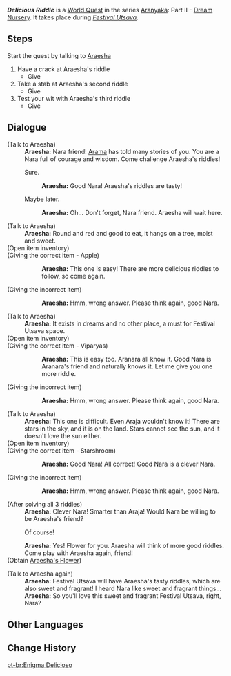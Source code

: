{{Quest Infobox
|id            = 73040
|image         = World Quest Delicious Riddle.jpg
|type          = World
|chapter       = Aranyaka
|act           = Dream Nursery
|actType       = Part
|actNum        = II
|part          = 
|summary       = <!-- editor written summary. quest description goes to dialogue -->
|requirement   = Complete step 1 of [[Festival Utsava]]
|characters    = Araesha; Paimon; Traveler
|startLocation = [[Vanarana]], [[Sumeru]]
|region        = Sumeru
|area          = Vanarana
|next          = 
|exp           = 150
|mora          = 20,000
|primogems     = 20
|other         = {{Card|Araesha's Flower|1}}
}}

'''''Delicious Riddle''''' is a [[World Quest]] in the series [[Aranyaka]]: Part II - [[Dream Nursery]]. It takes place during ''[[Festival Utsava]]''.

==Steps==
Start the quest by talking to [[Araesha]]
#Have a crack at Araesha's riddle
#*Give {{Item|Apple|x=1}}
#Take a stab at Araesha's second riddle
#*Give {{Item|Viparyas|x=1}}
#Test your wit with Araesha's third riddle
#*Give {{Item|Starshroom|x=1}}

==Dialogue==
{{Quest Description|The resourceful Araesha has prepared "delicious" riddles for Festival Utsava.}}
{{Dialogue start}}
;(Talk to Araesha)
:'''Araesha:''' Nara friend! [[Arama]] has told many stories of you. You are a Nara full of courage and wisdom. Come challenge Araesha's riddles!
:{{DIcon}} Sure.
::'''Araesha:''' Good Nara! Araesha's riddles are tasty!
:{{DIcon}} Maybe later.
::'''Araesha:''' Oh... Don't forget, Nara friend. Araesha will wait here.

;(Talk to Araesha)
:'''Araesha:''' Round and red and good to eat, it hangs on a tree, moist and sweet.
;(Open item inventory)
;(Giving the correct item - Apple)
::'''Araesha:''' This one is easy! There are more delicious riddles to follow, so come again.
;(Giving the incorrect item)
::'''Araesha:''' Hmm, wrong answer. Please think again, good Nara.

;(Talk to Araesha)
:'''Araesha:''' It exists in dreams and no other place, a must for Festival Utsava space.
;(Open item inventory)
;(Giving the correct item - Viparyas)
::'''Araesha:''' This is easy too. Aranara all know it. Good Nara is Aranara's friend and naturally knows it. Let me give you one more riddle.
;(Giving the incorrect item)
::'''Araesha:''' Hmm, wrong answer. Please think again, good Nara.

;(Talk to Araesha)
:'''Araesha:''' This one is difficult. Even Araja wouldn't know it! There are stars in the sky, and it is on the land. Stars cannot see the sun, and it doesn't love the sun either.
;(Open item inventory)
;(Giving the correct item - Starshroom)
::'''Araesha:''' Good Nara! All correct! Good Nara is a clever Nara.
;(Giving the incorrect item)
::'''Araesha:''' Hmm, wrong answer. Please think again, good Nara.

;(After solving all 3 riddles)
:'''Araesha:''' Clever Nara! Smarter than Araja! Would Nara be willing to be Araesha's friend?
:{{DIcon}} Of course!
:'''Araesha:''' Yes! Flower for you. Araesha will think of more good riddles. Come play with Araesha again, friend!
;(Obtain [[Araesha's Flower]])

;(Talk to Araesha again)
:'''Araesha:''' Festival Utsava will have Araesha's tasty riddles, which are also sweet and fragrant! I heard Nara like sweet and fragrant things...
:'''Araesha:''' So you'll love this sweet and fragrant Festival Utsava, right, Nara?
{{Dialogue end}}

==Other Languages==
{{Other Languages
|en      = Delicious Riddle
|zhs     = 好吃的谜语
|zhs_rm  = Hàochī de Míyǔ
|zht     = 好吃的謎語
|zht_rm  = Hàochī de Míyǔ
|zh_tl   = Delicious Riddle
|ja      = 美味しいなぞなぞ
|ja_rm   = Oishii Nazonazo
|ja_tl   = Delicious Riddle
|ko      = 맛있는 수수께끼
|ko_rm   = Masinneun Susukkekki
|ko_tl   = Delicious Riddle
|es      = Acertijos deliciosos
|es_tl   = Delicious Riddles
|fr      = Délicieuses énigmes
|fr_tl   = Delicious Riddle
|ru      = Вкусные загадки
|ru_tl   = Delicious Riddles
|th      = ปริศนาแห่งความอร่อย
|th_rm   = 
|th_tl   = 
|vi      = Câu Đố Món Ngon
|vi_tl   = 
|de      = Köstliche Rätsel
|de_tl   = Delicious Riddle
|id      = Teka-Teki Enak
|id_tl   = Delicious Puzzle
|pt      = Enigma Delicioso
|pt_tl   = 
|tr      = Lezzetli Bilmece
|tr_tl   = 
|it      = Delizioso indovinello
|it_tl   = Delicious Riddle
}}

==Change History==
{{Change History|3.0}}
[[pt-br:Enigma Delicioso]]